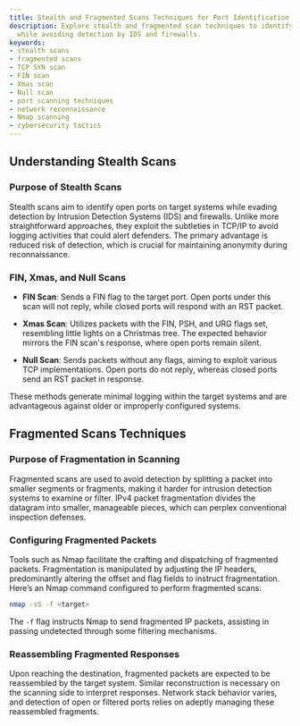 ```yaml
---
title: Stealth and Fragmented Scans Techniques for Port Identification
description: Explore stealth and fragmented scan techniques to identify open ports
  while avoiding detection by IDS and firewalls.
keywords:
- stealth scans
- fragmented scans
- TCP SYN scan
- FIN scan
- Xmas scan
- Null scan
- port scanning techniques
- network reconnaissance
- Nmap scanning
- cybersecurity tactics
---
```


## Understanding Stealth Scans

### Purpose of Stealth Scans

Stealth scans aim to identify open ports on target systems while evading detection by Intrusion Detection Systems (IDS) and firewalls. Unlike more straightforward approaches, they exploit the subtleties in TCP/IP to avoid logging activities that could alert defenders. The primary advantage is reduced risk of detection, which is crucial for maintaining anonymity during reconnaissance.

### FIN, Xmas, and Null Scans

- **FIN Scan**: Sends a FIN flag to the target port. Open ports under this scan will not reply, while closed ports will respond with an RST packet.
  
- **Xmas Scan**: Utilizes packets with the FIN, PSH, and URG flags set, resembling little lights on a Christmas tree. The expected behavior mirrors the FIN scan's response, where open ports remain silent.

- **Null Scan**: Sends packets without any flags, aiming to exploit various TCP implementations. Open ports do not reply, whereas closed ports send an RST packet in response.

These methods generate minimal logging within the target systems and are advantageous against older or improperly configured systems.

## Fragmented Scans Techniques

### Purpose of Fragmentation in Scanning

Fragmented scans are used to avoid detection by splitting a packet into smaller segments or fragments, making it harder for intrusion detection systems to examine or filter. IPv4 packet fragmentation divides the datagram into smaller, manageable pieces, which can perplex conventional inspection defenses.

### Configuring Fragmented Packets

Tools such as Nmap facilitate the crafting and dispatching of fragmented packets. Fragmentation is manipulated by adjusting the IP headers, predominantly altering the offset and flag fields to instruct fragmentation. Here’s an Nmap command configured to perform fragmented scans:

```bash
nmap -sS -f <target>
```

The `-f` flag instructs Nmap to send fragmented IP packets, assisting in passing undetected through some filtering mechanisms.

### Reassembling Fragmented Responses

Upon reaching the destination, fragmented packets are expected to be reassembled by the target system. Similar reconstruction is necessary on the scanning side to interpret responses. Network stack behavior varies, and detection of open or filtered ports relies on adeptly managing these reassembled fragments.
